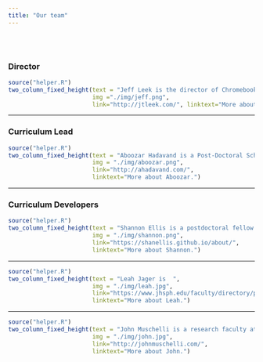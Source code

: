 ```yaml
---
title: "Our team"
---
```



</br></br>

### __Director__

```r
source("helper.R")
two_column_fixed_height(text = "Jeff Leek is the director of Chromebook Data Science. He has taught millions of people data science online through massive online open courses. He is also an associate professor at Johns Hopkins Bloomberg School of Public Health and co-director of the Johns Hopkins Data Science Lab. ",
                        img ="./img/jeff.png",
                        link="http://jtleek.com/", linktext="More about Jeff")
```

-----


### __Curriculum Lead__


```r
source("helper.R")
two_column_fixed_height(text = "Aboozar Hadavand is a Post-Doctoral Scholar at Johns Hopkins Bloomberg School of Public Health. His current research involves analyzing MOOC data and the effectiveness of job training with Chromebook Data Science ",
                        img = "./img/aboozar.png",
                        link="http://ahadavand.com/",
                        linktext="More about Aboozar.")
```


-----


### __Curriculum Developers__


```r
source("helper.R")
two_column_fixed_height(text = "Shannon Ellis is a postdoctoral fellow in the biostatistics department at the Johns Hopkins Bloomberg School of Public Health who is working on machine learning for predicting phenotypes like tissue, sex, and age from gene expression data. ",
                        img = "./img/shannon.png",
                        link="https://shanellis.github.io/about/",
                        linktext="More about Shannon.")
```

-------


```r
source("helper.R")
two_column_fixed_height(text = "Leah Jager is  ",
                        img = "./img/leah.jpg",
                        link="https://www.jhsph.edu/faculty/directory/profile/2909/leah-r-jager",
                        linktext="More about Leah.")
```



-------


```r
source("helper.R")
two_column_fixed_height(text = "John Muschelli is a research faculty at Johns Hopkins Bloomberg School of Public Health. He has created over 30 packages for data analysis and works in statistical data analysis of neuroimaging data. ",
                        img = "./img/john.jpg",
                        link="http://johnmuschelli.com/",
                        linktext="More about John.")
```
